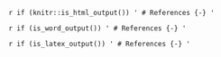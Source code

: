 `r if (knitr::is_html_output()) '
# References {-}
'`


`r if (is_word_output()) '
# References {-}
'`

`r if (is_latex_output()) '
# References {-}
'`
```{=tex}
\scriptsize
\singlespacing
```
